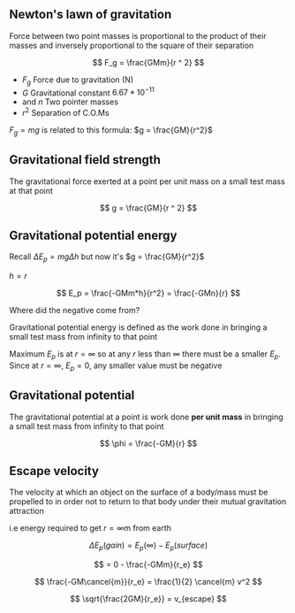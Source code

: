 
## Newton's lawn of gravitation

Force between two point masses is proportional to the product of their masses and inversely proportional to the square of their separation

$$
F_g = \frac{GMm}{r ^ 2}
$$

- $F_g$ Force due to gravitation (N)
- $G$ Gravitational constant $6.67*10^{-11}$
- $\text{ and } n$ Two pointer masses
- $r^2$ Separation of C.O.Ms

$F_g = mg$ is related to this formula: $g = \frac{GM}{r^2}$

## Gravitational field strength

The gravitational force exerted at a point per unit mass on a small test mass at that point

$$
g = \frac{GM}{r ^ 2}
$$

## Gravitational potential energy

Recall $\Delta{E_p} = mg\Delta{h}$ but now it's $g = \frac{GM}{r^2}$

$h = r$

$$
E_p = \frac{-GMm*h}{r^2} = \frac{-GMn}{r}
$$

Where did the negative come from?

Gravitational potential energy is defined as the work done in bringing a small test mass from infinity to that point


Maximum $E_p$ is at $r = \infty$ so at any $r$ less than $\infty$ there must be a smaller $E_p$. Since at $r = \infty$, $E_p = 0$, any smaller value must be negative

## Gravitational potential

The gravitational potential at a point is work done **per unit mass** in bringing a small test mass from infinity to that point


$$
\phi = \frac{-GM}{r}
$$

## Escape velocity

The velocity at which an object on the surface of a body/mass must be propelled to in order not to return to that body under their mutual gravitation attraction

i.e energy required to get $r = \infty$m from earth

$$
\Delta{E_p} (gain) = E_p (\infty) - E_p (surface)
$$

$$
= 0 - \frac{-GMm}{r_e}
$$

$$
\frac{-GM\cancel{m}}{r_e} = \frac{1}{2} \cancel{m} v^2
$$

$$
\sqrt{\frac{2GM}{r_e}} = v_{escape}
$$